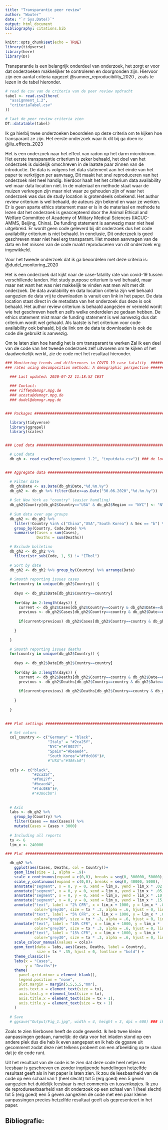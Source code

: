 ```yaml
---
title: "Transparantie peer review"
author: "Wouter"
date: "`r Sys.Date()`"
output: html_document
bibliography: citations.bib
---
```


```r
knitr::opts_chunk$set(echo = TRUE)
library(tidyverse)
library(here)
library(DT)
```

Transparantie is een belangrijk onderdeel van onderzoek, het zorgt er voor dat onderzoeken makkelijker te controleren en doorgronden zijn. Hiervoor zijn een aantal criteria opgezet @sumner_reproducibility_2020 , zoals te lezen in de tabel hieronder.  

```r
# read de csv van de criteria van de peer review opdracht
tabel <- read.csv2(here(
  "assignment_1.2",
  "criteriaTabel.csv"
))

# laat de peer review criteria zien
DT::datatable(tabel)
```

Ik ga hierbij twee onderzoeken beoordelen op deze criteria om te kijken hoe transparant ze zijn. Het eerste onderzoek waar ik dit bij ga doen is: @liu_effects_2023

Het is een onderzoek naar het effect van radon op het darm microbioom. Het eerste transparantie criterium is zeker behaald, het doel van het onderzoek is duidelijk omschreven in de laatste paar zinnen van de introductie. De data is volgens het data statement aan het einde van het paper te verkrijgen per aanvraag, Dit maakt het snel reproduceren van het onderzoek niet heel handig. hierdoor haalt het het criterium data availability wel maar data location niet. In de materiaal en methode staat waar de muizen verkregen zijn maar niet waar ze gehouden zijn of waar het onderzoek was dus de study location is grotendeels onbekend. Het author review criterium is wel behaald, de auteurs zijn bekend en waar ze werken. Er is geen aparte ethics statement maar er is in de materiaal en methode te lezen dat het onderzoek is geaccepteerd door the Animal Ethical and Welfare Committee of Academy of Military Medical Sciences (IACUC-AMMS, Beijing, China). De funding statement is aanwezig maar niet heel uitgebreid. Er wordt geen code geleverd bij dit onderzoek dus het code availability criterium is niet behaald. In conclusie, Dit onderzoek is goed geschreven maar niet heel erg transparant. Het moeten aanvragen van de data en het missen van de code maakt reproduceren van dit onderzoek erg ingewikkeld. 

Voor het tweede onderzoek dat ik ga beoordelen met deze criteria is: @dudel_monitoring_2020

Het is een onderzoek dat kijkt naar de case-fatality rate van covid-19 tussen verschillende landen. Het study purpose criterium is wel behaald, maar maar net want het was niet makkelijk te vinden wat men wilt met dit onderzoek. De data availability en data location criteria zijn wel behaald aangezien de data vrij te downloaden is vanuit een link in het paper. De data location staat direct in de metadata van het onderzoek dus deze is ook behaald. Het author review criterium is behaald aangezien er vermeld wordt wie het geschreven heeft en zelfs welke onderdelen ze gedaan hebben. De ethics statement mist maar de funding statement is wel aanwezig dus dat criterium wordt wel gehaald. Als laatste is het criterium voor code availability ook behaald, bij de link om de data te downloaden is ook de code die gebruikt is aanwezig. 

Om te laten zien hoe handig het is om transparant te werken Zal ik een deel van de code van het tweede onderzoek zelf uitvoeren om te kijken of het daadwerkelijk werkt, zie de code met het resultaat hieronder. 


```r
### Monitoring trends and differences in COVID-19 case fatality  ##############
### rates using decomposition methods: A demographic perspective ##############

  ### Last updated: 2020-07-22 11:18:52 CEST
  
  ### Contact:
  ### riffe@demogr.mpg.de
  ### acosta@demogr.mpg.de
  ### dudel@demogr.mpg.de


### Packages ##################################################################

  library(tidyverse)
  library(ggrepel)
  library(scales)


### Load data #################################################################

  # Load data
  db_gh <- read_csv(here("assignment_1.2", "inputdata.csv")) ### de locatie voor het inlezen van de code moest veranderd worden


### Aggregate data ############################################################

  # Filter date
  db_gh$Date <- as.Date(db_gh$Date,"%d.%m.%y")
  db_gh2 <- db_gh %>% filter(Date<=as.Date("30.06.2020","%d.%m.%y"))
  
  # Set New York as "country" (easier handling)
  db_gh2$Country[db_gh2$Country=="USA" & db_gh2$Region == "NYC"] <- "NYC"
  
  # Sum data over age groups
  db_gh2 <- db_gh2 %>% 
    filter(!Country %in% c("China","USA","South Korea") & Sex == "b") %>% 
    group_by(Country, Code,Date) %>% 
    summarise(Cases = sum(Cases),
              Deaths = sum(Deaths))

  # Exclude bolletino 
  db_gh2 <- db_gh2 %>%
    filter(str_sub(Code, 1, 5) != "ITbol")
  
  # Sort by date
  db_gh2 <- db_gh2 %>% group_by(Country) %>% arrange(Date)
  
  # Smooth reporting issues cases
  for(country in unique(db_gh2$Country)) {
    
    days <- db_gh2$Date[db_gh2$Country==country]
    
    for(day in 2:length(days)) {
      current <- db_gh2$Cases[db_gh2$Country==country & db_gh2$Date==days[day]]
      previous <- db_gh2$Cases[db_gh2$Country==country & db_gh2$Date==days[day-1]]
      
      if(current<previous) db_gh2$Cases[db_gh2$Country==country & db_gh2$Date==days[day]] <- previous
      
    }
    
  }

  # Smooth reporting issues deaths
  for(country in unique(db_gh2$Country)) {
    
    days <- db_gh2$Date[db_gh2$Country==country]
    
    for(day in 2:length(days)) {
      current <- db_gh2$Deaths[db_gh2$Country==country & db_gh2$Date==days[day]]
      previous <- db_gh2$Deaths[db_gh2$Country==country & db_gh2$Date==days[day-1]]
      
      if(current<previous) db_gh2$Deaths[db_gh2$Country==country & db_gh2$Date==days[day]] <- previous
      
    }
    
  }
  

### Plot settings #############################################################

  # Set colors
  col_country <- c("Germany" = "black",
                   "Italy" = "#2ca25f",
                   "NYC"="#f0027f",
                   "Spain"="#beaed4",
                   "South Korea"="#fdc086")#,
                   #"USA"="#386cb0")
  
  cols <- c("black",
            "#2ca25f",
            "#f0027f",
            "#beaed4",
            "#fdc086")#,
            #"#386cb0")
  
  
  # Axis
  labs <- db_gh2 %>%
    group_by(Country) %>% 
    filter(Cases == max(Cases)) %>% 
    mutate(Cases = Cases + 3000)
  
  # Including all reports
  tx <- 6
  lim_x <- 240000

### Plot ######################################################################

  db_gh2 %>% 
    ggplot(aes(Cases, Deaths, col = Country))+
    geom_line(size = 1, alpha = .9)+
    scale_x_continuous(expand = c(0,0), breaks = seq(0, 300000, 50000), limits = c(0, lim_x + 30000), labels = comma)+
    scale_y_continuous(expand = c(0,0), breaks = seq(0, 40000, 5000), limits = c(0, 40000), labels = comma)+
    annotate("segment", x = 0, y = 0, xend = lim_x, yend = lim_x * .02, colour = "grey40", size = .5, alpha = .3, linetype = 2)+
    annotate("segment", x = 0, y = 0, xend = lim_x, yend = lim_x * .05, colour = "grey40", size = .5, alpha = .3, linetype = 2)+
    annotate("segment", x = 0, y = 0, xend = lim_x, yend = lim_x * .10, colour = "grey40", size = .5, alpha = .3, linetype = 2)+
    annotate("segment", x = 0, y = 0, xend = lim_x, yend = lim_x * .15, colour = "grey40", size = .5, alpha = .3, linetype = 2)+
    annotate("text", label = "2% CFR", x = lim_x + 1000, y = lim_x * .02,
             color="grey30", size = tx * .3, alpha = .6, hjust = 0, lineheight = .8) +
    annotate("text", label = "5% CFR", x = lim_x + 1000, y = lim_x * .05,
             color="grey30", size = tx * .3, alpha = .6, hjust = 0, lineheight = .8) +
    annotate("text", label = "10% CFR", x = lim_x + 1000, y = lim_x * .10,
             color="grey30", size = tx * .3, alpha = .6, hjust = 0, lineheight = .8) +
    annotate("text", label = "15% CFR", x = lim_x + 1000, y = lim_x * .15,
             color="grey30", size = tx * .3, alpha = .6, hjust = 0, lineheight = .8) +
    scale_colour_manual(values = cols)+
    geom_text(data = labs, aes(Cases, Deaths, label = Country),
              size = tx * .35, hjust = 0, fontface = "bold") +
    theme_classic()+
    labs(x = "Cases", 
         y = "Deaths")+
    theme(
      panel.grid.minor = element_blank(),
      legend.position = "none",
      plot.margin = margin(5,5,5,5,"mm"),
      axis.text.x = element_text(size = tx),
      axis.text.y = element_text(size = tx),
      axis.title.x = element_text(size = tx + 1),
      axis.title.y = element_text(size = tx + 1)
    )
  
  # Save
  # ggsave("Output/Fig_1.jpg", width = 4, height = 3, dpi = 600) ### ik heb de ggsave gecomment zodat dit niet als aparte afbeelding opgeslagen wordt want dat is niet nodig voor dit voorbeeld. 

```

Zoals te zien hierboven heeft de code gewerkt. Ik heb twee kleine aanpassingen gedaan, namelijk: de data voor het inladen stond op een andere plek dus die heb ik even aangepast en ik heb de ggsave uit gecomment zodat deze niet telkens probeert om een afbeelding op te slaan dat je de code runt. 

Uit het resultaat van de code is te zien dat deze code heel netjes en leesbaar is geschreven en zonder ingrijpende handelingen hetzelfde resultaat geeft als in het paper is laten zien. Ik zou de leesbaarheid van de code op een schaal van 1 (heel slecht) tot 5 (erg goed) een 5 geven aangezien het duidelijk leesbaar is met comments en tussenkopjes. Ik zou de reprodureerbaarheid van dit onderzoek op een schaal van 1 (heel slecht) tot 5 (erg goed) een 5 geven aangezien de code met een paar kleine aanpassingen precies hetzelfde resultaat geeft als gepresenteert in het paper. 

## Bibliografie: 